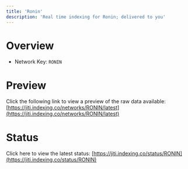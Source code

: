 ```yaml
---
title: 'Ronin'
description: 'Real time indexing for Ronin; delivered to you'
---
```


# Overview
- Network Key: `RONIN`

# Preview
Click the following link to view a preview of the raw data available: [https://jiti.indexing.co/networks/RONIN/latest](https://jiti.indexing.co/networks/RONIN/latest)

# Status
Click here to view the latest status: [https://jiti.indexing.co/status/RONIN](https://jiti.indexing.co/status/RONIN)
